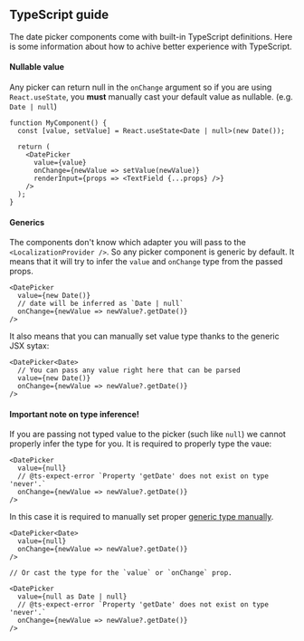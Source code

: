 
<PageMeta
  title="TypeScript – @material-ui/pickers"
  description="A guide of how to use @material-ui/pickers with TypeScript"
/>

## TypeScript guide

The date picker components come with built-in TypeScript definitions.
Here is some information about how to achive better experience with TypeScript.

<!-- https://stackoverflow.com/questions/62452160/material-datetimepicker-onchange-typescript-mismatch-error/62471345 -->

#### Nullable value

Any picker can return null in the `onChange` argument so if you are using `React.useState`, you **must** manually cast your default value as nullable. (e.g. `Date | null`)

```tsx
function MyComponent() {
  const [value, setValue] = React.useState<Date | null>(new Date());

  return (
    <DatePicker
      value={value}
      onChange={newValue => setValue(newValue)}
      renderInput={props => <TextField {...props} />}
    />
  );
}
```

#### Generics

The components don't know which adapter you will pass to the `<LocalizationProvider />`. So any picker component is generic by default.
It means that it will try to infer the `value` and `onChange` type from the passed props.

```tsx
<DatePicker
  value={new Date()}
  // date will be inferred as `Date | null`
  onChange={newValue => newValue?.getDate()}
/>
```

It also means that you can manually set value type thanks to the generic JSX sytax:

```tsx
<DatePicker<Date>
  // You can pass any value right here that can be parsed
  value={new Date()}
  onChange={newValue => newValue?.getDate()}
/>
```

#### Important note on type inference!

If you are passing not typed value to the picker (such like `null`) we cannot properly infer the type for you. It is required to properly type the vaue:

```tsx
<DatePicker
  value={null}
  // @ts-expect-error `Property 'getDate' does not exist on type 'never'.`
  onChange={newValue => newValue?.getDate()}
/>
```

In this case it is required to manually set proper [generic type manually](#generics).

```tsx
<DatePicker<Date>
  value={null}
  onChange={newValue => newValue?.getDate()}
/>

// Or cast the type for the `value` or `onChange` prop.

<DatePicker
  value={null as Date | null}
  // @ts-expect-error `Property 'getDate' does not exist on type 'never'.`
  onChange={newValue => newValue?.getDate()}
/>
```
